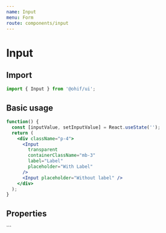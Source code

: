```yaml
---
name: Input
menu: Form
route: components/input
---
```



# Input

## Import

```javascript
import { Input } from '@ohif/ui';
```

## Basic usage

```jsx live
function() {
  const [inputValue, setInputValue] = React.useState('');
  return (
    <div className="p-4">
      <Input
        transparent
        containerClassName="mb-3"
        label="Label"
        placeholder="With Label"
      />
      <Input placeholder="Without label" />
    </div>
  );
}
```

## Properties

<Props of={Input} />
```
